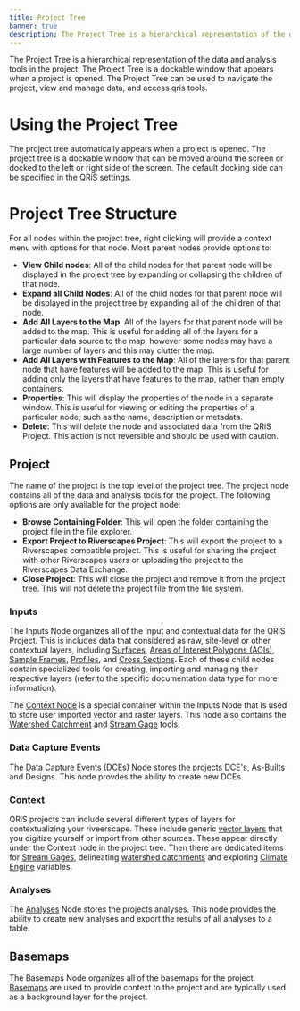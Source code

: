 ```yaml
---
title: Project Tree
banner: true
description: The Project Tree is a hierarchical representation of the data and analysis tools in the project.
---
```


The Project Tree is a hierarchical representation of the data and analysis tools in the project. The Project Tree is a dockable window that appears when a project is opened. The Project Tree can be used to navigate the project, view and manage data, and access qris tools.

# Using the Project Tree

The project tree automatically appears when a project is opened. The project tree is a dockable window that can be moved around the screen or docked to the left or right side of the screen. The default docking side can be specified in the QRiS settings.

# Project Tree Structure

For all nodes within the project tree, right clicking will provide a context menu with options for that node. Most parent nodes provide options to:

- **View Child nodes**: All of the child nodes for that parent node will be displayed in the project tree by expanding or collapsing the children of that node.
- **Expand all Child Nodes**: All of the child nodes for that parent node will be displayed in the project tree by expanding all of the children of that node.
- **Add All Layers to the Map**: All of the layers for that parent node will be added to the map. This is useful for adding all of the layers for a particular data source to the map, however some nodes may have a large number of layers and this may clutter the map.
- **Add All Layers with Features to the Map**: All of the layers for that parent node that have features will be added to the map. This is useful for adding only the layers that have features to the map, rather than empty containers.
- **Properties**: This will display the properties of the node in a separate window. This is useful for viewing or editing the properties of a particular node, such as the name, description or metadata.
- **Delete**: This will delete the node and associated data from the QRiS Project. This action is not reversible and should be used with caution.

## Project

The name of the project is the top level of the project tree. The project node contains all of the data and analysis tools for the project. The following options are only available for the project node:

- **Browse Containing Folder**: This will open the folder containing the project file in the file explorer.
- **Export Project to Riverscapes Project**: This will export the project to a Riverscapes compatible project. This is useful for sharing the project with other Riverscapes users or uploading the project to the Riverscapes Data Exchange.
- **Close Project**: This will close the project and remove it from the project tree. This will not delete the project file from the file system.

### Inputs

The Inputs Node organizes all of the input and contextual data for the QRiS Project. This is includes data that considered as raw, site-level or other contextual layers, including [Surfaces](/software-help/surfaces/), [Areas of Interest Polygons (AOIs)](/software-help/aoi/), [Sample Frames](/software-help/sample-frames/), [Profiles](/software-help/profiles/), and [Cross Sections](/software-help/cross-sections/). Each of these child nodes contain specialized tools for creating, importing and managing their respective layers (refer to the specific documentation data type for more information).

The [Context Node](/software-help/context/) is a special container within the Inputs Node  that is used to store user imported vector and raster layers. This node also contains the [Watershed Catchment](/software-help/context/watershed-catchments/) and [Stream Gage](/software-help/context/stream-gage-explorer/) tools.

### Data Capture Events

The [Data Capture Events (DCEs)](/software-help/dce/) Node stores the projects DCE's, As-Builts and Designs. This node provdes the ability to create new DCEs.

### Context

QRiS projects can include several different types of layers for contextualizing your riveerscape. These include generic [vector layers](context/vector-layers) that you digitize yourself or import from other sources. These appear directly under the Context node in the project tree. Then there are dedicated items for [Stream Gages](context/stream-gage-explorer/), delineating [watershed catchments]() and exploring [Climate Engine](context/climate-engine-explorer/) variables.



### Analyses

The [Analyses](/software-help/analyses/) Node stores the projects analyses. This node provides the ability to create new analyses and export the results of all analyses to a table.

## Basemaps

The Basemaps Node organizes all of the basemaps for the project. [Basemaps](/software-help/basemaps/) are used to provide context to the project and are typically used as a background layer for the project. 
